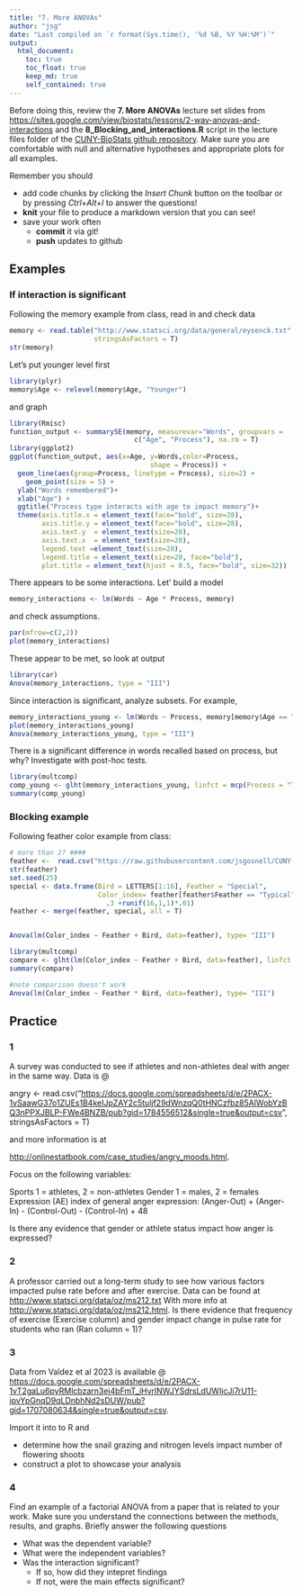 ```yaml
---
title: "7. More ANOVAs"
author: "jsg"
date: "Last compiled on `r format(Sys.time(), '%d %B, %Y %H:%M')`"
output:
  html_document:
    toc: true
    toc_float: true
    keep_md: true
    self_contained: true
---
```


Before doing this, review the **7. More ANOVAs** lecture set slides from
<https://sites.google.com/view/biostats/lessons/2-way-anovas-and-interactions>
and the **8_Blocking_and_interactions.R** script in the lecture files
folder of the [CUNY-BioStats github
repository](https://github.com/jsgosnell/CUNY-BioStats). Make sure you
are comfortable with null and alternative hypotheses and appropriate
plots for all examples.

Remember you should

-   add code chunks by clicking the *Insert Chunk* button on the toolbar
    or by pressing *Ctrl+Alt+I* to answer the questions!
-   **knit** your file to produce a markdown version that you can see!
-   save your work often
    -   **commit** it via git!
    -   **push** updates to github

## Examples

### If interaction is significant

Following the memory example from class, read in and check data

```r
memory <- read.table("http://www.statsci.org/data/general/eysenck.txt", header = T,
                     stringsAsFactors = T)
str(memory)
```

Let's put younger level first

```r
library(plyr)
memory$Age <- relevel(memory$Age, "Younger")
```

and graph

```r
library(Rmisc)
function_output <- summarySE(memory, measurevar="Words", groupvars =
                               c("Age", "Process"), na.rm = T)
library(ggplot2)
ggplot(function_output, aes(x=Age, y=Words,color=Process, 
                                   shape = Process)) +
  geom_line(aes(group=Process, linetype = Process), size=2) +
    geom_point(size = 5) +
  ylab("Words remembered")+ 
  xlab("Age") + 
  ggtitle("Process type interacts with age to impact memory")+
  theme(axis.title.x = element_text(face="bold", size=28), 
        axis.title.y = element_text(face="bold", size=28), 
        axis.text.y  = element_text(size=20),
        axis.text.x  = element_text(size=20), 
        legend.text =element_text(size=20),
        legend.title = element_text(size=20, face="bold"),
        plot.title = element_text(hjust = 0.5, face="bold", size=32))
```

There appears to be some interactions. Let' build a model

```r
memory_interactions <- lm(Words ~ Age * Process, memory)
```

and check assumptions.

```r
par(mfrow=c(2,2))
plot(memory_interactions)
```

These appear to be met, so look at output

```r
library(car)
Anova(memory_interactions, type = "III")
```

Since interaction is significant, analyze subsets. For example,

```r
memory_interactions_young <- lm(Words ~ Process, memory[memory$Age == "Younger",])
plot(memory_interactions_young)
Anova(memory_interactions_young, type = "III")
```

There is a significant difference in words recalled based on process,
but why? Investigate with post-hoc tests.

```r
library(multcomp)
comp_young <- glht(memory_interactions_young, linfct = mcp(Process = "Tukey"))
summary(comp_young)
```

### Blocking example

Following feather color example from class:

```r
# more than 2? ####
feather <-  read.csv("https://raw.githubusercontent.com/jsgosnell/CUNY-BioStats/master/datasets/wiebe_2002_example.csv", stringsAsFactors = T)
str(feather)
set.seed(25)
special <- data.frame(Bird = LETTERS[1:16], Feather = "Special", 
                      Color_index= feather[feather$Feather == "Typical", "Color_index"] +
                        .3 +runif(16,1,1)*.01)
feather <- merge(feather, special, all = T)


Anova(lm(Color_index ~ Feather + Bird, data=feather), type= "III")

library(multcomp)
compare <- glht(lm(Color_index ~ Feather + Bird, data=feather), linfct = mcp("Feather" = "Tukey"))
summary(compare)
```

```r
#note comparison doesn't work
Anova(lm(Color_index ~ Feather * Bird, data=feather), type= "III")
```

## Practice

### 1

A survey was conducted to see if athletes and non-athletes deal with
anger in the same way. Data is \@

angry \<-
read.csv("<https://docs.google.com/spreadsheets/d/e/2PACX-1vSaawG37o1ZUEs1B4keIJpZAY2c5tuljf29dWnzqQ0tHNCzfbz85AlWobYzBQ3nPPXJBLP-FWe4BNZB/pub?gid=1784556512&single=true&output=csv>",
stringsAsFactors = T)

and more information is at

<http://onlinestatbook.com/case_studies/angry_moods.html>.

Focus on the following variables:

Sports 1 = athletes, 2 = non-athletes Gender 1 = males, 2 = females
Expression (AE) index of general anger expression: (Anger-Out) +
(Anger-In) - (Control-Out) - (Control-In) + 48

Is there any evidence that gender or athlete status impact how anger is
expressed?

### 2

A professor carried out a long-term study to see how various factors
impacted pulse rate before and after exercise. Data can be found at
<http://www.statsci.org/data/oz/ms212.txt> With more info at
<http://www.statsci.org/data/oz/ms212.html>. Is there evidence that
frequency of exercise (Exercise column) and gender impact change in
pulse rate for students who ran (Ran column = 1)?

### 3

Data from Valdez et al 2023 is available \@
<https://docs.google.com/spreadsheets/d/e/2PACX-1vT2gaLu6pyRMlcbzarn3ej4bFmT_iHvrlNWJYSdrsLdUWIjcJi7rU11-ipvYpGnqD9qLDnbhNd2sDUW/pub?gid=1707080634&single=true&output=csv>.

Import it into to R and

-   determine how the snail grazing and nitrogen levels impact number of
    flowering shoots
-   construct a plot to showcase your analysis

### 4

Find an example of a factorial ANOVA from a paper that is related to
your work. Make sure you understand the connections between the methods,
results, and graphs. Briefly answer the following questions

-   What was the dependent variable?
-   What were the independent variables?
-   Was the interaction significant?
    -   If so, how did they intepret findings
    -   If not, were the main effects significant?
